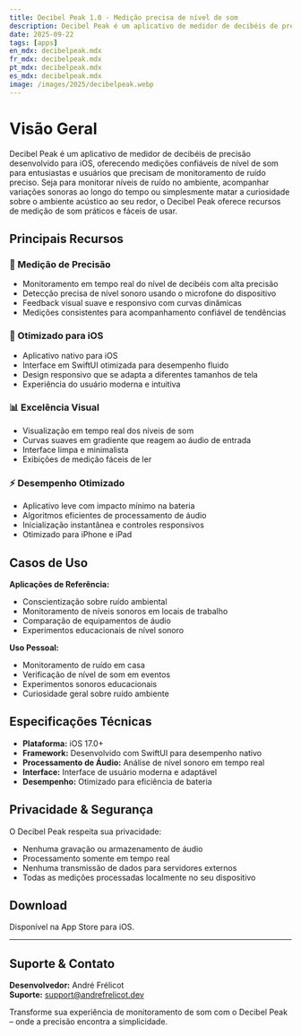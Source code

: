 ```yaml
---
title: Decibel Peak 1.0 - Medição precisa de nível de som
description: Decibel Peak é um aplicativo de medidor de decibéis de precisão desenvolvido para iOS, oferecendo medições confiáveis de nível de som para entusiastas e usuários que precisam de monitoramento de ruído preciso.
date: 2025-09-22
tags: [apps]
en_mdx: decibelpeak.mdx
fr_mdx: decibelpeak.mdx
pt_mdx: decibelpeak.mdx
es_mdx: decibelpeak.mdx
image: /images/2025/decibelpeak.webp
---
```


<ThemeImage
  lightSrc="/images/2025/decibelpeak.webp"
  darkSrc="/images/2025/decibelpeak.webp"
  alt="Captura de tela do aplicativo Decibel Peak"
  width={800}
  height={600}
/>

# Visão Geral

Decibel Peak é um aplicativo de medidor de decibéis de precisão desenvolvido para iOS, oferecendo medições confiáveis de nível de som para entusiastas e usuários que precisam de monitoramento de ruído preciso. Seja para monitorar níveis de ruído no ambiente, acompanhar variações sonoras ao longo do tempo ou simplesmente matar a curiosidade sobre o ambiente acústico ao seu redor, o Decibel Peak oferece recursos de medição de som práticos e fáceis de usar.

## Principais Recursos

### 🎯 Medição de Precisão
- Monitoramento em tempo real do nível de decibéis com alta precisão  
- Detecção precisa de nível sonoro usando o microfone do dispositivo  
- Feedback visual suave e responsivo com curvas dinâmicas  
- Medições consistentes para acompanhamento confiável de tendências  

### 📱 Otimizado para iOS
- Aplicativo nativo para iOS  
- Interface em SwiftUI otimizada para desempenho fluido  
- Design responsivo que se adapta a diferentes tamanhos de tela  
- Experiência do usuário moderna e intuitiva  

### 📊 Excelência Visual
- Visualização em tempo real dos níveis de som  
- Curvas suaves em gradiente que reagem ao áudio de entrada  
- Interface limpa e minimalista  
- Exibições de medição fáceis de ler  

### ⚡ Desempenho Otimizado
- Aplicativo leve com impacto mínimo na bateria  
- Algoritmos eficientes de processamento de áudio  
- Inicialização instantânea e controles responsivos  
- Otimizado para iPhone e iPad  

## Casos de Uso

**Aplicações de Referência:**  
- Conscientização sobre ruído ambiental  
- Monitoramento de níveis sonoros em locais de trabalho  
- Comparação de equipamentos de áudio  
- Experimentos educacionais de nível sonoro  

**Uso Pessoal:**  
- Monitoramento de ruído em casa  
- Verificação de nível de som em eventos  
- Experimentos sonoros educacionais  
- Curiosidade geral sobre ruído ambiente  

## Especificações Técnicas

- **Plataforma:** iOS 17.0+  
- **Framework:** Desenvolvido com SwiftUI para desempenho nativo  
- **Processamento de Áudio:** Análise de nível sonoro em tempo real  
- **Interface:** Interface de usuário moderna e adaptável  
- **Desempenho:** Otimizado para eficiência de bateria  

## Privacidade & Segurança

O Decibel Peak respeita sua privacidade:  
- Nenhuma gravação ou armazenamento de áudio  
- Processamento somente em tempo real  
- Nenhuma transmissão de dados para servidores externos  
- Todas as medições processadas localmente no seu dispositivo  

## Download

Disponível na App Store para iOS.  

---

## Suporte & Contato
**Desenvolvedor:** André Frélicot  
**Suporte:** support@andrefrelicot.dev  

Transforme sua experiência de monitoramento de som com o Decibel Peak – onde a precisão encontra a simplicidade.
